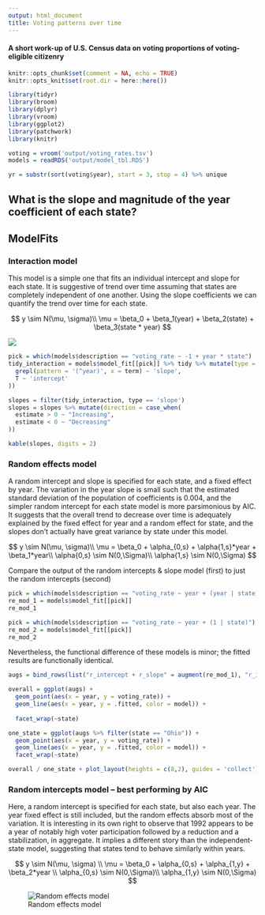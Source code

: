 ```yaml
---
output: html_document
title: Voting patterns over time
---
```


#### A short work-up of U.S. Census data on voting proportions of voting-eligible citizenry

```r
knitr::opts_chunk$set(comment = NA, echo = TRUE)
knitr::opts_knit$set(root.dir = here::here())

library(tidyr)
library(broom)
library(dplyr)
library(vroom)
library(ggplot2)
library(patchwork)
library(knitr)


```

```r
voting = vroom('output/voting_rates.tsv')
models = readRDS('output/model_tbl.RDS')

yr = substr(sort(voting$year), start = 3, stop = 4) %>% unique
```

## What is the slope and magnitude of the year coefficient of each state?


## ModelFits

### Interaction model

This model is a simple one that fits an individual intercept and slope for each
state. It is suggestive of trend over time assuming that states are completely
independent of one another. Using the slope coefficients we can quantify the
trend over time for each state.

$$
y \sim N(\mu, \sigma)\\
\mu = \beta_0 + \beta_1(year) + \beta_2(state) + \beta_3(state * year)
$$

![](../img/voting_prop_by_state.png)

```r
pick = which(models$description == "voting_rate ~ -1 + year * state")
tidy_interaction = models$model_fit[[pick]] %>% tidy %>% mutate(type = case_when(
  grepl(pattern = '(^year)', x = term) ~ 'slope',
  T ~ 'intercept'
))

slopes = filter(tidy_interaction, type == 'slope')
slopes = slopes %>% mutate(direction = case_when(
  estimate > 0 ~ "Increasing",
  estimate < 0 ~ "Decreasing"
))

kable(slopes, digits = 2)
```

### Random effects model

A random intercept and slope is specified for each state, and a fixed effect by
year. The variation in the year slope is small such that the estimated standard
deviation of the population of coefficients is 0.004, and the simpler random
intercept for each state model is more parsimonious by AIC. It suggests that the
overall trend to decrease over time is adequately explained by the fixed effect
for year and a random effect for state, and the slopes don't actually have great 
variance by state under this model.

$$
y \sim N(\mu, \sigma)\\
\mu = \beta_0 + \alpha_{0,s} + \alpha{1,s}*year + \beta_1*year\\
\alpha{0,s} \sim N(0,\Sigma)\\
\alpha{1,s} \sim N(0,\Sigma)
$$

Compare the output of the random intercepts & slope model (first) to just the random intercepts (second) 
```r
pick = which(models$description == "voting_rate ~ year + (year | state)")
re_mod_1 = models$model_fit[[pick]]
re_mod_1
```

```r
pick = which(models$description == "voting_rate ~ year + (1 | state)")
re_mod_2 = models$model_fit[[pick]]
re_mod_2
```

Nevertheless, the functional difference of these models is minor; the fitted
results are functionally identical.

```r
augs = bind_rows(list("r_intercept + r_slope" = augment(re_mod_1), "r_intercept" = augment(re_mod_2)), .id = 'model')

overall = ggplot(augs) + 
  geom_point(aes(x = year, y = voting_rate)) + 
  geom_line(aes(x = year, y = .fitted, color = model)) + 
  
  facet_wrap(~state) 

one_state = ggplot(augs %>% filter(state == "Ohio")) +
  geom_point(aes(x = year, y = voting_rate)) + 
  geom_line(aes(x = year, y = .fitted, color = model)) + 
  facet_wrap(~state)

overall / one_state + plot_layout(heights = c(8,2), guides = 'collect') & theme_bw() & theme(legend.position = 'bottom')
```

### Random intercepts model -- best performing by AIC

Here, a random intercept is specified for each state, but also each year. The
year fixed effect is still included, but the random effects absorb most of the
variation. It is interesting in its own right to observe that 1992 appears to be
a year of notably high voter participation followed by a reduction and a
stabilization, in aggregate. It implies a different story than the
independent-state model, suggesting that states tend to behave similarly within
years.

$$
y \sim N(\mu, \sigma) \\
\mu = \beta_0 + \alpha_{0,s} + \alpha_{1,y} + \beta_2*year \\
\alpha_{0,s} \sim N(0,\Sigma)\\
\alpha_{1,y} \sim N(0,\Sigma)
$$

![Random effects model](../img/random_effects_4_fit.png)
